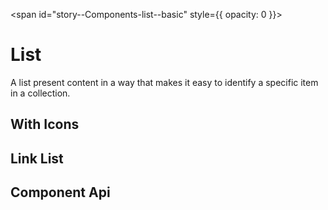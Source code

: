 
<span id="story--Components-list--basic" style={{ opacity: 0 }}></span>

# List

A list present content in a way that makes it easy to identify a specific item in a collection.

<Canvas>
  <Story id="Components-list--basic" />
</Canvas>

## With Icons

<Canvas>
  <Story id="Components-list--with-icons" />
</Canvas>

## Link List

<Canvas>
  <Story id="Components-list--link-list" />
</Canvas>

## Component Api

<Description markdown={readme} />
<Description markdown={listItem} />
<Description markdown={listItemTitle} />
<Description markdown={listItemSubtitle} />
<Description markdown={listItemContent} />
<Description markdown={listItemIcon} />

<br />

<Description markdown={feedback} />

<br />


<Description markdown={testing} />


<Description markdown={github} />
